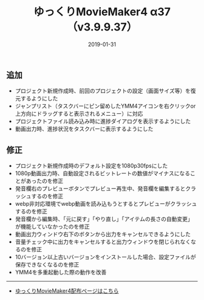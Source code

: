﻿---
title: ゆっくりMovieMaker4 α37 （v3.9.9.37）
date: 2019-01-31
tags: [YMM4,お知らせ]
---
## 追加
- プロジェクト新規作成時、前回のプロジェクトの設定（画面サイズ等）を復元するようにした
- ジャンプリスト（タスクバーにピン留めしたYMM4アイコンを右クリックor上方向にドラッグすると表示されるメニュー）に対応
- プロジェクトファイル読み込み時に進捗ダイアログを表示するようにした
- 動画出力時、進捗状況をタスクバーに表示するようにした
## 修正
- プロジェクト新規作成時のデフォルト設定を1080p30fpsにした
- 1080p動画出力時、自動設定されるビットレートの数値がマイナスになることがあったのを修正
- 発音欄右のプレビューボタンでプレビュー再生中、発音欄を編集するとクラッシュするのを修正
- webp非対応環境でwebp動画を読み込もうとするとプレビューがクラッシュするのを修正
- 発音欄から編集時、「元に戻す」「やり直し」「アイテムの長さの自動変更」が機能していなかったのを修正
- 動画出力ウィンドウ右下のボタンから出力をキャンセルできるようにした
- 音量チェック中に出力をキャンセルすると出力ウィンドウを閉じられなくなるのを修正
- 10バージョン以上古いバージョンをインストールした場合、設定ファイルが保存できなくなるのを修正
- YMM4を多重起動した際の動作を改善

---

- [ゆっくりMovieMaker4配布ページはこちら](/ymm4/)